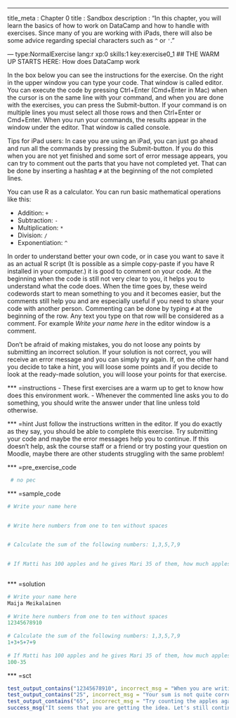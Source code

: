 --- 
title_meta  : Chapter 0
title       : Sandbox
description : "In this chapter, you will learn the basics of how to work on DataCamp and how to handle with exercises. 
Since many of you are working with iPads, there will also be some advice regarding special characters such as `^` or `'`."
 
--- type:NormalExercise lang:r xp:0 skills:1 key:exercise0_1
## THE WARM UP STARTS HERE: How does DataCamp work
 
In the box below you can see the instructions for the exercise. 
On the right in the upper window you can type your code. That window is called editor. 
You can execute the code by pressing Ctrl+Enter (Cmd+Enter in Mac) when the cursor is on the same line with your command,
and when you are done with the exercises, you can press the Submit-button.
If your command is on multiple lines you must select all those rows and then Ctrl+Enter or Cmd+Enter.
When you run your commands, the results appear in the window under the editor. That window is called console.

Tips for iPad users:
In case you are using an iPad, you can just go ahead and run all the commands by pressing the Submit-button. 
If you do this when you are not yet 
finished and some sort of error message appears, you can try to comment out the parts that you have not completed yet. 
That can be done by inserting a hashtag `#` at the beginning of the not completed lines.
 
You can use R as a calculator. You can run basic mathematical operations like this: 
 
- Addition: `+`
- Subtraction: `-`
- Multiplication: `*`
- Division: `/`
- Exponentiation: `^`
 
In order to understand better your own code, or in case you want to save it as an actual R script 
(It is possible as a simple copy-paste if you have R installed in your computer.) it is good to comment on your code. 
At the beginning when the code is still not very clear to you, it helps you to understand what the code does. When the time
goes by, these weird codewords start to mean something to you and it becomes easier, but the comments still help you
and are especially useful if you need to share your code with another person.
Commenting can be done by typing `#` at the beginning of the row. Any text you type on that row will be considered as a comment. 
For example _Write your name here_ in the editor window is a comment.

Don't be afraid of making mistakes, you do not loose any points by submitting an incorrect solution. 
If your solution is not correct, you will receive an error message and you can simply try again.
If, on the other hand you decide to take a hint, you will loose some points and if you decide to look at the ready-made 
solution, you will loose your points for that exercise.
 
*** =instructions
 - These first exercises are a warm up to get to know how does this environment work.
 - Whenever the commented line asks you to do something, you should write the answer under that line unless told otherwise.

*** =hint
Just follow the instructions written in the editor. If you do exactly as they say, you should be able to complete this
exercise. Try submitting your code and maybe the error messages help you to continue. If this doesn't help, ask the course
staff or a friend or try posting your question on Moodle, maybe there are other students struggling with the same problem!
 
*** =pre_exercise_code
```r
 # no pec
```
 
*** =sample_code
```r
# Write your name here

 
# Write here numbers from one to ten without spaces

 
# Calculate the sum of the following numbers: 1,3,5,7,9

 
# If Matti has 100 apples and he gives Mari 35 of them, how much apples does Matti have left? Calculate.
 

```
 
*** =solution
```r
# Write your name here
Maija Meikalainen
 
# Write here numbers from one to ten without spaces
12345678910
 
# Calculate the sum of the following numbers: 1,3,5,7,9
1+3+5+7+9
 
# If Matti has 100 apples and he gives Mari 35 of them, how much apples does Matti have left? Calculate.
100-35
```
 
*** =sct
```r
test_output_contains("12345678910", incorrect_msg = "When you are writing the numbers from one to ten, make sure there are no spaces between them.")
test_output_contains("25", incorrect_msg = "Your sum is not quite correct, try again.")
test_output_contains("65", incorrect_msg = "Try counting the apples again.")
success_msg("It seems that you are getting the idea. Let's still continue the warm up for a little bit.")
```
